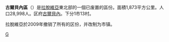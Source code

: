 {{Infobox settlement
| name                    = 古爾貝內區
| native_name             = Gulbenes rajons
| native_name_lang        = lv
| settlement_type         = [[拉脫維亞行政區劃|區]]
| image_map               = Latvia-Gulbene.png
| map_caption             = 古爾貝內區在拉脫維亞的位置
| subdivision_type        = 国家
| subdivision_name        = [[拉脫維亞|拉脫維亞]]
| unit_pref               = Metric
| area_total_km2          = 1,873
| population_total        = 28,998
| population_density_km2  = auto
| website                 = 
}}
'''古爾貝內區'''（{{lang-lv|Gulbenes rajons}}）是[[拉脫維亞|拉脫維亞]]東北部的一個已废置的區份。面積1,873平方公里。人口28,998人。区府[[古爾貝內|古爾貝內]]。下分1市13村。

拉脫維亞於2009年撤销了所有的区份，并改制为市镇。

[[Category:拉脫維亞區份|G]]